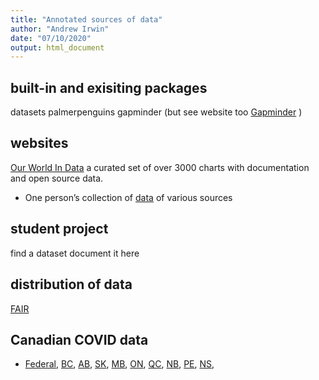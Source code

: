 ```yaml
---
title: "Annotated sources of data"
author: "Andrew Irwin"
date: "07/10/2020"
output: html_document
---
```


## built-in and exisiting packages

datasets
palmerpenguins
gapminder (but see website too [Gapminder]() )

## websites

[Our World In Data](https://ourworldindata.org/) a curated set of over 3000 charts with documentation and open source data.

* One person's collection of [data](https://github.com/tacookson/data) of various sources

## student project

find a dataset
document it here


## distribution of data

[FAIR](https://en.wikipedia.org/wiki/FAIR_data)

## Canadian COVID data

* [Federal](https://health-infobase.canada.ca/covid-19/visual-data-gallery/), [BC](https://experience.arcgis.com/experience/a6f23959a8b14bfa989e3cda29297ded), [AB](https://www.alberta.ca/stats/covid-19-alberta-statistics.htm), [SK](https://dashboard.saskatchewan.ca/health-wellness/covid-19/cases), [MB](https://www.arcgis.com/apps/opsdashboard/index.html#/29e86894292e449aa75763b077281b5b?rha=Winnipeg), [ON](https://covid-19.ontario.ca/data), [QC](https://www.inspq.qc.ca/covid-19/donnees/par-region), [NB](https://experience.arcgis.com/experience/8eeb9a2052d641c996dba5de8f25a8aa), [PE](https://www.princeedwardisland.ca/en/information/health-and-wellness/pei-covid-19-case-data), [NS](https://novascotia.ca/coronavirus/data/), 

